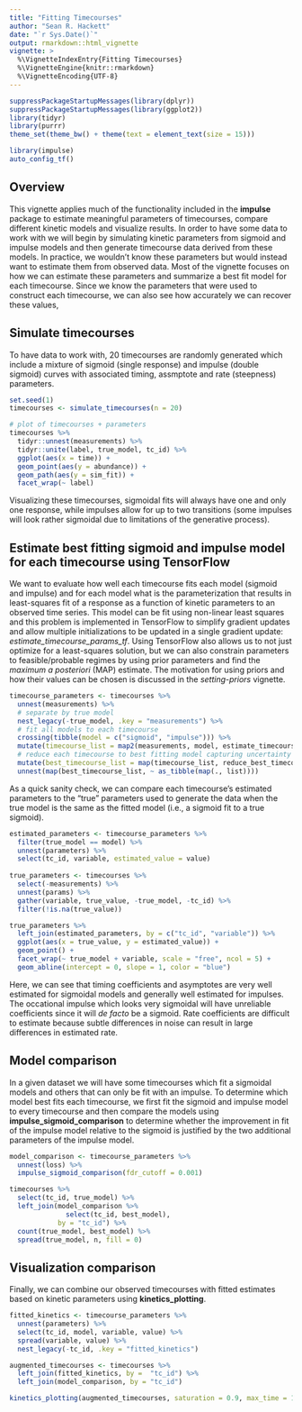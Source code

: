 ```yaml
---
title: "Fitting Timecourses"
author: "Sean R. Hackett"
date: "`r Sys.Date()`"
output: rmarkdown::html_vignette
vignette: >
  %\VignetteIndexEntry{Fitting Timecourses}
  %\VignetteEngine{knitr::rmarkdown}
  %\VignetteEncoding{UTF-8}
---
```


```r
suppressPackageStartupMessages(library(dplyr))
suppressPackageStartupMessages(library(ggplot2))
library(tidyr)
library(purrr)
theme_set(theme_bw() + theme(text = element_text(size = 15)))

library(impulse)
auto_config_tf()
```

## Overview

This vignette applies much of the functionality included in the **impulse** package to estimate meaningful parameters of timecourses, compare different kinetic models and visualize results. In order to have some data to work with we will begin by simulating kinetic parameters from sigmoid and impulse models and then generate timecourse data derived from these models. In practice, we wouldn't know these parameters but would instead want to estimate them from observed data. Most of the vignette focuses on how we can estimate these parameters and summarize a best fit model for each timecourse. Since we know the parameters that were used to construct each timecourse, we can also see how accurately we can recover these values,

## Simulate timecourses

To have data to work with, 20 timecourses are randomly generated which include a mixture of sigmoid (single response) and impulse (double sigmoid) curves with associated timing, assmptote and rate (steepness) parameters.

```r
set.seed(1)
timecourses <- simulate_timecourses(n = 20)

# plot of timecourses + parameters
timecourses %>%
  tidyr::unnest(measurements) %>%
  tidyr::unite(label, true_model, tc_id) %>%
  ggplot(aes(x = time)) +
  geom_point(aes(y = abundance)) +
  geom_path(aes(y = sim_fit)) +
  facet_wrap(~ label)
```

Visualizing these timecourses, sigmoidal fits will always have one and only one response, while impulses allow for up to two transitions (some impulses will look rather sigmoidal due to limitations of the generative process).

## Estimate best fitting sigmoid and impulse model for each timecourse using TensorFlow

We want to evaluate how well each timecourse fits each model (sigmoid and impulse) and for each model what is the parameterization that results in least-squares fit of a response as a function of kinetic parameters to an observed time series. This model can be fit using non-linear least squares and this problem is implemented in TensorFlow to simplify gradient updates and allow multiple initializations to be updated in a single gradient update: *estimate_timecourse_params_tf*. Using TensorFlow also allows us to not just optimize for a least-squares solution, but we can also constrain parameters to feasible/probable regimes by using prior parameters and find the *maximum a posteriori* (MAP) estimate. The motivation for using priors and how their values can be chosen is discussed in the *setting-priors* vignette.

```r
timecourse_parameters <- timecourses %>%
  unnest(measurements) %>%
  # separate by true model
  nest_legacy(-true_model, .key = "measurements") %>%
  # fit all models to each timecourse
  crossing(tibble(model = c("sigmoid", "impulse"))) %>%
  mutate(timecourse_list = map2(measurements, model, estimate_timecourse_params_tf, n_initializations = 50)) %>%
  # reduce each timecourse to best fitting model capturing uncertainty around the best minima
  mutate(best_timecourse_list = map(timecourse_list, reduce_best_timecourse_params, reduction_type = "loss-min")) %>%
  unnest(map(best_timecourse_list, ~ as_tibble(map(., list))))
```

As a quick sanity check, we can compare each timecourse's estimated parameters to the "true" parameters used to generate the data when the true model is the same as the fitted model (i.e., a sigmoid fit to a true sigmoid).

```r
estimated_parameters <- timecourse_parameters %>%
  filter(true_model == model) %>%
  unnest(parameters) %>%
  select(tc_id, variable, estimated_value = value)
  
true_parameters <- timecourses %>%
  select(-measurements) %>%
  unnest(params) %>%
  gather(variable, true_value, -true_model, -tc_id) %>%
  filter(!is.na(true_value))

true_parameters %>%
  left_join(estimated_parameters, by = c("tc_id", "variable")) %>%
  ggplot(aes(x = true_value, y = estimated_value)) +
  geom_point() +
  facet_wrap(~ true_model + variable, scale = "free", ncol = 5) +
  geom_abline(intercept = 0, slope = 1, color = "blue")
```

Here, we can see that timing coefficients and asymptotes are very well estimated for sigmoidal models and generally well estimated for impulses. The occational impulse which looks very sigmoidal will have unreliable coefficients since it will *de facto* be a sigmoid. Rate coefficients are difficult to estimate because subtle differences in noise can result in large differences in estimated rate.

## Model comparison

In a given dataset we will have some timecourses which fit a sigmoidal models and others that can only be fit with an impulse. To determine which model best fits each timecourse, we first fit the sigmoid and impulse model to every timecourse and then compare the models using **impulse_sigmoid_comparison** to determine whether the improvement in fit of the impulse model relative to the sigmoid is justified by the two additional parameters of the impulse model. 

```r
model_comparison <- timecourse_parameters %>%
  unnest(loss) %>%
  impulse_sigmoid_comparison(fdr_cutoff = 0.001) 

timecourses %>%
  select(tc_id, true_model) %>%
  left_join(model_comparison %>%
              select(tc_id, best_model),
            by = "tc_id") %>%
  count(true_model, best_model) %>%
  spread(true_model, n, fill = 0)
```

## Visualization comparison

Finally, we can combine our observed timecourses with fitted estimates based on kinetic parameters using **kinetics_plotting**.

```r
fitted_kinetics <- timecourse_parameters %>%
  unnest(parameters) %>%
  select(tc_id, model, variable, value) %>%
  spread(variable, value) %>%
  nest_legacy(-tc_id, .key = "fitted_kinetics")

augmented_timecourses <- timecourses %>%
  left_join(fitted_kinetics, by =  "tc_id") %>%
  left_join(model_comparison, by = "tc_id")

kinetics_plotting(augmented_timecourses, saturation = 0.9, max_time = 150, fit_timepoints = 100)
```
